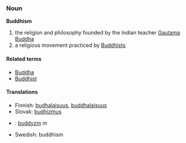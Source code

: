 === Noun ===
'''Buddhism'''<!-- capitalised? -->

# the religion and philosophy founded by the Indian teacher [[w:Guatama Buddha|Gautama Buddha]]
# a religious movement practiced by [[Buddhist]]s

====Related terms====
*[[Buddha]]
*[[Buddhist]]<!-- capitalised? -->

==== Translations ====
*Finnish: [[budhalaisuus]], [[buddhalaisuus]]
*Slovak: [[budhizmus]]
*{{pl}}: [[buddyzm]] ''m''
*Swedish: buddhism